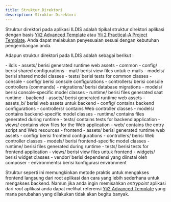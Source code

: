 ```yaml
---
title: Struktur Direktori
description: Struktur Direktori
---
```


Struktur direktori pada aplikasi ILDIS adalah tipikal struktur direktori aplikasi dengan basis [Yii2 Advanced Template](https://github.com/yiisoft/yii2-app-advanced) atau [Yii 2 Practical-A Project Template](https://github.com/kartik-v/yii2-app-practical-a). Anda dapat melakukan penyesuaian sesuai dengan kebutuhan pengembangan anda.

Adapun struktur direktori pada ILDIS adalah sebagai berikut :

<FileTree>
- ildis
    - assets/ berisi generated runtime web assets
    - common
        - config/ berisi shared configurations
        - mail/ berisi view files untuk e-mails
        - models/ berisi shared model classes
        - tests/ berisi tests for common classes
    - console
        - config/ berisi console configurations
        - controllers/ berisi console controllers (commands)
        - migrations/ berisi database migrations
        - models/ berisi console-specific model classes
        - runtime/ berisi files generated saat runtime
    - backend
        - assets/  berisi generated runtime web assets
        - assets_b/ berisi web assets untuk backend
        - config/ contains backend configurations
        - controllers/ contains Web controller classes
        - models/ contains backend-specific model classes
        - runtime/ contains files generated during runtime
        - tests/ contains tests for backend application
        - views/ contains view files for the Web application
        - web/  contains the entry script and Web resources
    - frontend
        - assets/  berisi generated runtime web assets
        - config/ berisi frontend configurations
        - controllers/ berisi Web controller classes
        - models/ berisi frontend-specific model classes
        - runtime/ berisi files generated during runtime
        - tests/ berisi tests for frontend application
        - views/ berisi view files untuk frontend
        - widgets/ berisi widget classes
    - vendor/ berisi dependensi yang diinstal oleh composer
    - environments/ berisi konfigurasi environment

</FileTree>

Struktur seperti ini memungkinkan metode praktis untuk mengakses frontend langsung dari root aplikasi dan cara yang lebih sederhana untuk mengakses backend. Namun jika anda ingin memisahkan _entrypoint_ aplikasi dari _root_ aplikasi anda dapat melihat referensi [Yii2 Advanced Template](https://github.com/yiisoft/yii2-app-advanced) yang mana perubahan yang dilakukan tidak akan begitu banyak.

